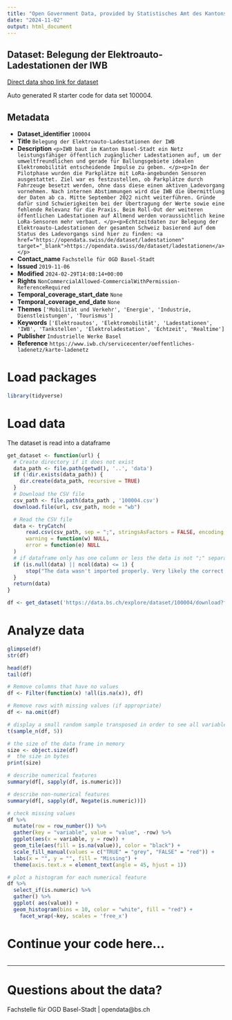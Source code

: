 ```yaml
---
title: "Open Government Data, provided by Statistisches Amt des Kantons Basel-Stadt - Fachstelle OGD"
date: "2024-11-02"
output: html_document
---
```


## Dataset: Belegung der Elektroauto-Ladestationen der IWB

[Direct data shop link for dataset](https://data.bs.ch/explore/dataset/100004)

Auto generated R starter code for data set 100004.

## Metadata

- **Dataset_identifier** `100004`
- **Title** `Belegung der Elektroauto-Ladestationen der IWB`
- **Description** `<p>IWB baut im Kanton Basel-Stadt ein Netz leistungsfähiger öffentlich zugänglicher Ladestationen auf, um der umweltfreundlichen und gerade für Ballungsgebiete idealen Elektromobilität entscheidende Impulse zu geben. </p><p>In der Pilotphase wurden die Parkplätze mit LoRa-angebunden Sensoren ausgestattet. Ziel war es festzustellen, ob Parkplätze durch Fahrzeuge besetzt werden, ohne dass diese einen aktiven Ladevorgang vornehmen. Nach internen Abstimmungen wird die IWB die Übermittlung der Daten ab ca. Mitte September 2022 nicht weiterführen. Gründe dafür sind Schwierigkeiten bei der Übertragung der Werte sowie eine fehlende Relevanz für die Praxis. Beim Roll-Out der weiteren öffentlichen Ladestationen auf Allmend werden voraussichtlich keine LoRa-Sensoren mehr verbaut. </p><p>Echtzeitdaten zur Belegung der Elektroauto-Ladestationen der gesamten Schweiz basierend auf dem Status des Ladevorgangs sind hier zu finden: <a href="https://opendata.swiss/de/dataset/ladestationen" target="_blank">https://opendata.swiss/de/dataset/ladestationen</a></p>`
- **Contact_name** `Fachstelle für OGD Basel-Stadt`
- **Issued** `2019-11-06`
- **Modified** `2024-02-29T14:08:14+00:00`
- **Rights** `NonCommercialAllowed-CommercialWithPermission-ReferenceRequired`
- **Temporal_coverage_start_date** `None`
- **Temporal_coverage_end_date** `None`
- **Themes** `['Mobilität und Verkehr', 'Energie', 'Industrie, Dienstleistungen', 'Tourismus']`
- **Keywords** `['Elektroautos', 'Elektromobilität', 'Ladestationen', 'IWB', 'Tankstellen', 'Elektroladestation', 'Echtzeit', 'Realtime']`
- **Publisher** `Industrielle Werke Basel`
- **Reference** `https://www.iwb.ch/servicecenter/oeffentliches-ladenetz/karte-ladenetz`


# Load packages

```r

library(tidyverse)
```

# Load data

The dataset is read into a dataframe

```r
get_dataset <- function(url) {
  # Create directory if it does not exist
  data_path <- file.path(getwd(), '..', 'data')
  if (!dir.exists(data_path)) {
    dir.create(data_path, recursive = TRUE)
  }
  # Download the CSV file
  csv_path <- file.path(data_path , '100004.csv')
  download.file(url, csv_path, mode = "wb")

  # Read the CSV file
  data <- tryCatch(
      read.csv(csv_path, sep = ";", stringsAsFactors = FALSE, encoding = "UTF-8"),
      warning = function(w) NULL,
      error = function(e) NULL
  )
  # if dataframe only has one column or less the data is not ";" separated
  if (is.null(data) || ncol(data) <= 1) {
      stop("The data wasn't imported properly. Very likely the correct separator couldn't be found.\nPlease check the dataset manually and adjust the code.")
  }
  return(data)
}
```

```r

df <- get_dataset('https://data.bs.ch/explore/dataset/100004/download?format=csv&timezone=Europe%2FZurich')

```

# Analyze data

```r

glimpse(df)
str(df)

head(df)
tail(df)

```

```r
# Remove columns that have no values
df <- Filter(function(x) !all(is.na(x)), df)

# Remove rows with missing values (if appropriate)
df <- na.omit(df)
```

```r
# display a small random sample transposed in order to see all variables
t(sample_n(df, 5))
```

```r
# the size of the data frame in memory
size <- object.size(df)
#  the size in bytes
print(size)
```

```r
# describe numerical features
summary(df[, sapply(df, is.numeric)])
```

```r
# describe non-numerical features
summary(df[, sapply(df, Negate(is.numeric))])
```

```r
# check missing values
df %>%
  mutate(row = row_number()) %>%
  gather(key = "variable", value = "value", -row) %>%
  ggplot(aes(x = variable, y = row)) +
  geom_tile(aes(fill = is.na(value)), color = "black") +
  scale_fill_manual(values = c("TRUE" = "grey", "FALSE" = "red")) +
  labs(x = "", y = "", fill = "Missing") +
  theme(axis.text.x = element_text(angle = 45, hjust = 1))
```

```r
# plot a histogram for each numerical feature
df %>%
  select_if(is.numeric) %>%
  gather() %>%
  ggplot( aes(value)) +
  geom_histogram(bins = 10, color = "white", fill = "red") +
    facet_wrap(~key, scales = 'free_x')
```

# Continue your code here...

```r

```
------------------------------------------------------------------------

# Questions about the data?

Fachstelle für OGD Basel-Stadt | opendata@bs.ch

